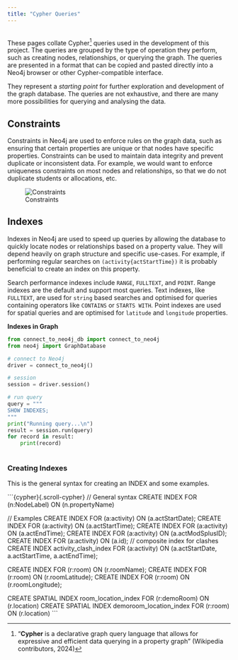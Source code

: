 ```yaml
---
title: "Cypher Queries"
---
```


<br> These pages collate Cypher[^1] queries used in the development of this project. The queries are grouped by the type of operation they perform, such as creating nodes, relationships, or querying the graph. The queries are presented in a format that can be copied and pasted directly into a Neo4j browser or other Cypher-compatible interface.

[^1]: "**Cypher** is a declarative graph query language that allows for expressive and efficient data querying in a property graph" (Wikipedia contributors, 2024)

They represent a *starting point* for further exploration and development of the graph database. The queries are not exhaustive, and there are many more possibilities for querying and analysing the data.

## Constraints

Constraints in Neo4j are used to enforce rules on the graph data, such as ensuring that certain properties are unique or that nodes have specific properties. Constraints can be used to maintain data integrity and prevent duplicate or inconsistent data. For example, we would want to enforce uniqueness constraints on most nodes and relationships, so that we do not duplicate students or allocations, etc.

![Constraints](./images/cypher-constraint.png)

## Indexes

Indexes in Neo4j are used to speed up queries by allowing the database to quickly locate nodes or relationships based on a property value.  They will depend heavily on graph structure and specific use-cases.  For example, if performing regular searches on `(activity{actStartTime})` it is probably beneficial to create an index on this property.

Search performance indexes include `RANGE`, `FULLTEXT`, and `POINT`. Range indexes are the default and support most queries. Text indexes, like `FULLTEXT`, are used for `string` based searches and optimised for queries containing operators like `CONTAINS` or `STARTS WITH`. Point indexes are used for spatial queries and are optimised for `latitude` and `longitude` properties.

**Indexes in Graph**


```python
from connect_to_neo4j_db import connect_to_neo4j
from neo4j import GraphDatabase

# connect to Neo4j
driver = connect_to_neo4j()

# session
session = driver.session()

# run query
query = """
SHOW INDEXES;
"""
print("Running query...\n")
result = session.run(query)
for record in result:
    print(record)
    
```

### Creating Indexes

This is the general syntax for creating an INDEX and some examples. 

```{cypher}{.scroll-cypher}
// General syntax
CREATE INDEX FOR (n:NodeLabel) ON (n.propertyName)

// Examples
CREATE INDEX FOR (a:activity) ON (a.actStartDate);
CREATE INDEX FOR (a:activity) ON (a.actStartTime);
CREATE INDEX FOR (a:activity) ON (a.actEndTime);
CREATE INDEX FOR (a:activity) ON (a.actModSplusID);
CREATE INDEX FOR (a:activity) ON (a.id);
// composite index for clashes
CREATE INDEX activity_clash_index FOR (a:activity) ON (a.actStartDate, a.actStartTime, a.actEndTime);

CREATE INDEX FOR (r:room) ON (r.roomName);
CREATE INDEX FOR (r:room) ON (r.roomLatitude);
CREATE INDEX FOR (r:room) ON (r.roomLongitude);

CREATE SPATIAL INDEX room_location_index FOR (r:demoRoom) ON (r.location)
CREATE SPATIAL INDEX demoroom_location_index FOR (r:room) ON (r.location)
```